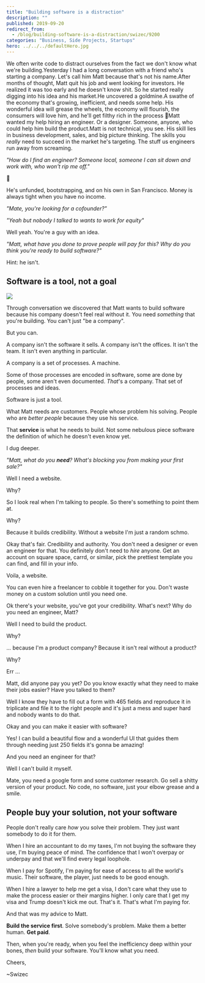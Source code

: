 ```yaml
---
title: "Building software is a distraction"
description: ""
published: 2019-09-20
redirect_from:
  - /blog/building-software-is-a-distraction/swizec/9200
categories: "Business, Side Projects, Startups"
hero: ../../../defaultHero.jpg
---
```


We often write code to distract ourselves from the fact we don't know what we're building.Yesterday I had a long conversation with a friend who's starting a company. Let's call him Matt because that's not his name.After months of thought, Matt quit his job and went looking for investors. He realized it was too early and he doesn't know shit. So he started really digging into his idea and his market.He uncovered a goldmine.A swathe of the economy that's growing, inefficient, and needs some help. His wonderful idea will grease the wheels, the economy will flourish, the consumers will love him, and he'll get filthy rich in the process 💪Matt wanted my help hiring an engineer. Or a designer. Someone, anyone, who could help him build the product.Matt is not technical, you see. His skill lies in business development, sales, and big picture thinking. The skills you _really_ need to succeed in the market he's targeting. The stuff us engineers run away from screaming.

_"How do I find an engineer? Someone local, someone I can sit down and work with, who won't rip me off."_

🤔

He's unfunded, bootstrapping, and on his own in San Francisco. Money is always tight when you have no income.

_"Mate, you're looking for a cofounder?"_

_"Yeah but nobody I talked to wants to work for equity"_

Well yeah. You're a guy with an idea.

_"Matt, what have you done to prove people will pay for this? Why do you think you're ready to build software?"_

Hint: he isn't.

## Software is a tool, not a goal

![](https://buffer.com/resources/wp-content/uploads/2014/01/mario1.gif)

Through conversation we discovered that Matt wants to build software because his company doesn't feel real without it. You need _something_ that you're building. You can't just "be a company".

But you can.

A company isn't the software it sells. A company isn't the offices. It isn't the team. It isn't even anything in particular.

A company is a set of processes. A machine.

Some of those processes are encoded in software, some are done by people, some aren't even documented. _That_'s a company. That set of processes and ideas.

Software is just a tool.

What Matt needs are customers. People whose problem his solving. People who are _better people_ because they use his service.

That **service** is what he needs to build. Not some nebulous piece software the definition of which he doesn't even know yet.

I dug deeper.

_"Matt, what do you **need**? What's blocking you from making your first sale?"_

Well I need a website.

Why?

So I look real when I'm talking to people. So there's something to point them at.

Why?

Because it builds credibility. Without a website I'm just a random schmo.

Okay that's fair. Credibility and authority. You don't need a designer or even an engineer for that. You definitely don't need to _hire_ anyone. Get an account on square space, carrd, or similar, pick the prettiest template you can find, and fill in your info.

Voila, a website.

You can even hire a freelancer to cobble it together for you. Don't waste money on a custom solution until you need one.

Ok there's your website, you've got your credibility. What's next? Why do you need an engineer, Matt?

Well I need to build the product.

Why?

... because I'm a product company? Because it isn't real without a product?

Why?

Err ...

Matt, did anyone pay you yet? Do you know exactly what they need to make their jobs easier? Have you talked to them?

Well I know they have to fill out a form with 465 fields and reproduce it in triplicate and file it to the right people and it's just a mess and super hard and nobody wants to do that.

Okay and you can make it easier with software?

Yes! I can build a beautiful flow and a wonderful UI that guides them through needing just 250 fields it's gonna be amazing!

And you need an engineer for that?

Well I can't build it myself.

Mate, you need a google form and some customer research. Go sell a shitty version of your product. No code, no software, just your elbow grease and a smile.

## People buy your solution, not your software

People don't really care _how_ you solve their problem. They just want somebody to do it for them.

When I hire an accountant to do my taxes, I'm not buying the software they use, I'm buying peace of mind. The confidence that I won't overpay or underpay and that we'll find every legal loophole.

When I pay for Spotify, I'm paying for ease of access to all the world's music. Their software, the player, just needs to be good enough.

When I hire a lawyer to help me get a visa, I don't care what they use to make the process easier or their margins higher. I only care that I get my visa and Trump doesn't kick me out. That's it. That's what I'm paying for.

And that was my advice to Matt.

**Build the service first**. Solve somebody's problem. Make them a better human. **Get paid**.

Then, when you're ready, when you feel the inefficiency deep within your bones, _then_ build your software. You'll know what you need.

Cheers,

~Swizec
